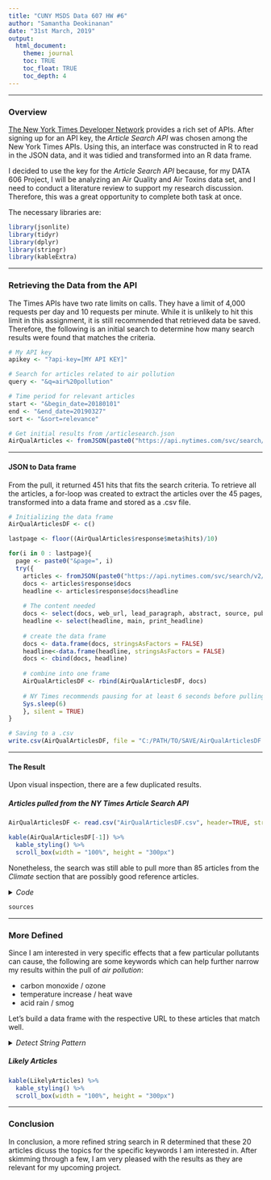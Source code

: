 ---
title: "CUNY MSDS Data 607 HW #6"
author: "Samantha Deokinanan"
date: "31st March, 2019"
output:
  html_document:
    theme: journal
    toc: TRUE
    toc_float: TRUE  
    toc_depth: 4
---
***

### Overview

[The New York Times Developer Network](http://developer.nytimes.com/) provides a rich set of APIs. After signing up for an API key, the *Article Search API* was chosen among the New York Times APIs. Using this, an interface was constructed in R to read in the JSON data, and it was tidied and transformed into an R data frame.

I decided to use the key for the *Article Search API* because, for my DATA 606 Project, I will be analyzing an Air Quality and Air Toxins data set, and I need to conduct a literature review to support my research discussion. Therefore, this was a great opportunity to complete both task at once. 

The necessary libraries are:

```{r message=FALSE, warning=FALSE, paged.print=FALSE}
library(jsonlite)
library(tidyr)
library(dplyr)
library(stringr)
library(kableExtra)
````

*** 

### Retrieving the Data from the API {.tabset .tabset-fade .tabset-pills}

The Times APIs have two rate limits on calls. They have a limit of 4,000 requests per day and 10 requests per minute. While it is unlikely to hit this limit in this assignment, it is still recommended that retrieved data be saved. Therefore, the following is an initial search to determine how many search results were found that matches the criteria.

```{r eval=FALSE}
# My API key
apikey <- "?api-key=[MY API KEY]"

# Search for articles related to air pollution
query <- "&q=air%20pollution"

# Time period for relevant articles
start <- "&begin_date=20180101"
end <- "&end_date=20190327"
sort <- "&sort=relevance"

# Get initial results from /articlesearch.json
AirQualArticles <- fromJSON(paste0("https://api.nytimes.com/svc/search/v2/articlesearch.json", apikey, query, start, end, sort))

```

***
#### JSON to Data frame

From the pull, it returned 451 hits that fits the search criteria. To retrieve all the articles, a for-loop was created to extract the articles over the 45 pages, transformed into a data frame and stored as a .csv file.

```{r eval=FALSE}
# Initializing the data frame
AirQualArticlesDF <- c()

lastpage <- floor((AirQualArticles$response$meta$hits)/10)

for(i in 0 : lastpage){
  page <- paste0("&page=", i)
  try({
    articles <- fromJSON(paste0("https://api.nytimes.com/svc/search/v2/articlesearch.json", apikey, query, start, end, sort, page))
    docs <- articles$response$docs
    headline <- articles$response$docs$headline
    
    # The content needed
    docs <- select(docs, web_url, lead_paragraph, abstract, source, pub_date, document_type, news_desk, section_name, subsection_name, type_of_material, word_count)
    headline <- select(headline, main, print_headline)
    
    # create the data frame
    docs <- data.frame(docs, stringsAsFactors = FALSE)
    headline<-data.frame(headline, stringsAsFactors = FALSE)
    docs <- cbind(docs, headline)
    
    # combine into one frame
    AirQualArticlesDF <- rbind(AirQualArticlesDF, docs)
    
    # NY Times recommends pausing for at least 6 seconds before pulling another page
    Sys.sleep(6)
    }, silent = TRUE)
}

# Saving to a .csv
write.csv(AirQualArticlesDF, file = "C:/PATH/TO/SAVE/AirQualArticlesDF.csv")
```

***
#### The Result

Upon visual inspection, there are a few duplicated results. 

##### Articles pulled from the NY Times Article Search API

```{r echo=FALSE, message=FALSE, warning=FALSE, paged.print=FALSE}
AirQualArticlesDF <- read.csv("AirQualArticlesDF.csv", header=TRUE, stringsAsFactors = FALSE)

kable(AirQualArticlesDF[-1]) %>%
  kable_styling() %>%
  scroll_box(width = "100%", height = "300px")
```

Nonetheless, the search was still able to pull more than 85 articles from the *Climate* section that are possibly good reference articles.

<details>
  <summary> *Code* </summary>
```{r}
sources <- cbind(head(arrange(data.frame(table(AirQualArticlesDF[8])),desc(Freq)), 10), head(arrange(data.frame(table(AirQualArticlesDF[9])),desc(Freq)), 10))
names(sources)[c(1,3)] <- c("news_desk", "section_name")
```
</details>

```{r}
sources
```

***
### More Defined

Since I am interested in very specific effects that a few particular pollutants can cause, the following are some keywords which can help further narrow my results within the pull of *air pollution*:

- carbon monoxide / ozone 
- temperature increase / heat wave
- acid rain / smog 

Let's build a data frame with the respective URL to these articles that match well.

<details>
  <summary> *Detect String Pattern* </summary>
```{r message=FALSE, warning=FALSE, paged.print=FALSE}
# The keywords to detect
pattern <- c("carbon monoxide", "ozone", "temperature increase", "heat wave", "smog", "acid rain")

# Initializing
LeadPara <- c()
abstract <- c()

for(i in 1 : length(pattern)){
  dLeadPara <- str_detect(AirQualArticlesDF$lead_paragraph, pattern[i])
  dabstract <- str_detect(AirQualArticlesDF$abstract, pattern[i])
  
  # Retrieving the URL, Lead Paragraph and Abstract with a matched keyword
  a <- cbind(AirQualArticlesDF$web_url[which(dLeadPara)], 
      AirQualArticlesDF$lead_paragraph[which(dLeadPara)])
  b <- cbind(AirQualArticlesDF$web_url[which(dabstract)], 
      AirQualArticlesDF$abstract[which(dabstract)])
  
  # Combine into one frame
  LeadPara <- rbind(LeadPara, a)
  abstract <- rbind(abstract, b)
}

# Idenfying the distinct search as more than one keywords could have matched resulting in duplicates
LikelyArticles <- distinct(data.frame(rbind(LeadPara, abstract)))
names(LikelyArticles) <- c("URL", "Exerpt")
```
</details>

##### Likely Articles

```{r echo=FALSE, message=FALSE, warning=FALSE, paged.print=FALSE}
kable(LikelyArticles) %>%
  kable_styling() %>%
  scroll_box(width = "100%", height = "300px")
```

***
### Conclusion

In conclusion, a more refined string search in R determined that these 20 articles dicuss the topics for the specific keywords I am interested in. After skimming through a few, I am very pleased with the results as they are relevant for my upcoming project.









